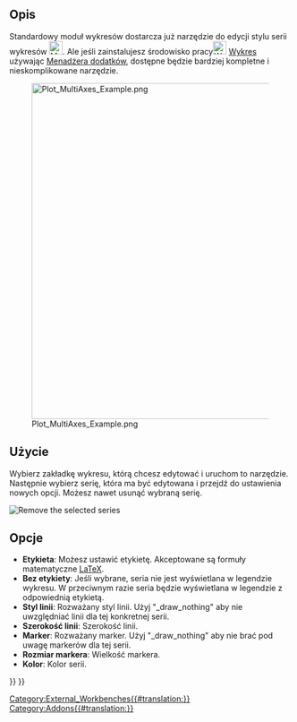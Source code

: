 <languages/>

{{Docnav
|[[Plot_Axes/pl|Konfiguruj osie]]
|[[Plot_Grid/pl|Pokaż / ukryj siatkę]]
|[[Plot_Workbench/pl|Środowisko pracy Wykres]]
|IconL=Plot_Axes.svg
|IconR=Plot_Grid.svg
|IconC=Workbench_Plot.svg
}}

{{GuiCommand/pl
|Name=Plot Series
|Name/pl=Wykres: Skonfiguruj serie
|MenuLocation=Wykres → Skonfiguru serię
‏‎|Workbenches=[[Plot_Workbench/pl|Wykres]]
}}

<span id="Description"></span>
==Opis==

Standardowy moduł wykresów dostarcza już narzędzie do edycji stylu serii wykresów [[File:Matplotlib_edit_subplot.png|24px]]. Ale jeśli zainstalujesz środowisko pracy[[Image:Workbench_Plot.svg|24px]] [[Plot_Workbench/pl|Wykres]] używając [[Std_AddonMgr/pl|Menadżera dodatków]], dostępne będzie bardziej kompletne i nieskomplikowane narzędzie.

[[Image:Plot_MultiAxes_Example.png|600px]]

<span id="Usage"></span>
==Użycie==

Wybierz zakładkę wykresu, którą chcesz edytować i uruchom to narzędzie. Następnie wybierz serię, która ma być edytowana i przejdź do ustawienia nowych opcji. Możesz nawet usunąć wybraną serię.

[[File:Plot Remove Series.png|Remove the selected series]]
{{Caption|Przycisk usuwania wybranych serii}}

<span id="Options"></span>
==Opcje==

* '''Etykieta''': Możesz ustawić etykietę. Akceptowane są formuły matematyczne [https://www.latex-project.org/ LaTeX].
* '''Bez etykiety''': Jeśli wybrane, seria nie jest wyświetlana w legendzie wykresu. W przeciwnym razie seria będzie wyświetlana w legendzie z odpowiednią etykietą.
* '''Styl linii''': Rozważany styl linii. Użyj "_draw_nothing" aby nie uwzględniać linii dla tej konkretnej serii.
* '''Szerokość linii''': Szerokość linii.
* '''Marker''': Rozważany marker. Użyj "_draw_nothing" aby nie brać pod uwagę markerów dla tej serii.
* '''Rozmiar markera''': Wielkość markera.
* '''Kolor''': Kolor serii.


{{Docnav
|[[Plot_Axes/pl|Konfiguruj osie]]
|[[Plot_Grid/pl|Pokaż / ukryj siatkę]]
|[[Plot_Workbench/pl|Środowisko pracy Wykres]]
|IconL=Plot_Axes.svg
|IconR=Plot_Grid.svg
|IconC=Workbench_Plot.svg
}}

{{Plot_Tools_navi{{#translation:}}}}
{{Userdocnavi{{#translation:}}}}
[[Category:External_Workbenches{{#translation:}}]]
[[Category:Addons{{#translation:}}]]